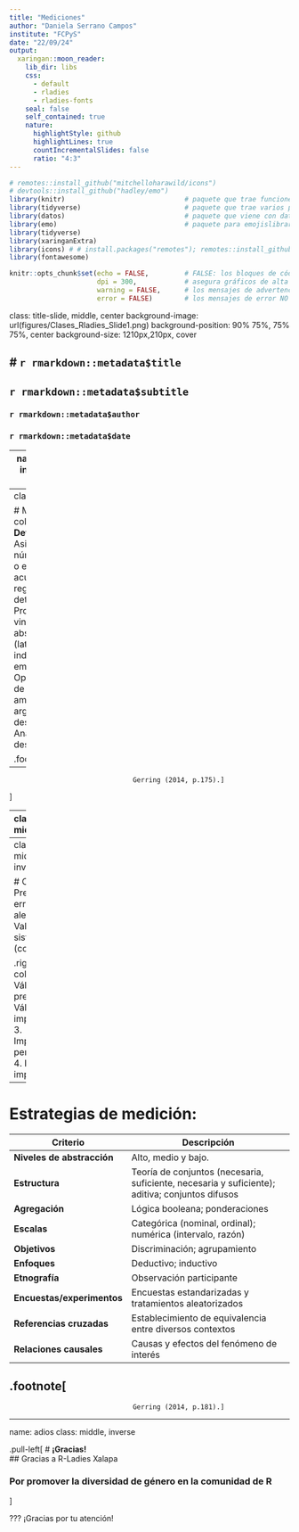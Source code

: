 ```yaml
---
title: "Mediciones"
author: "Daniela Serrano Campos"
institute: "FCPyS"
date: "22/09/24"
output:
  xaringan::moon_reader:
    lib_dir: libs
    css: 
      - default
      - rladies
      - rladies-fonts
    seal: false
    self_contained: true
    nature:
      highlightStyle: github
      highlightLines: true
      countIncrementalSlides: false
      ratio: "4:3"
---
```


```r
# remotes::install_github("mitchelloharawild/icons")
# devtools::install_github("hadley/emo")
library(knitr)                              # paquete que trae funciones utiles para R Markdown
library(tidyverse)                          # paquete que trae varios paquetes comunes en el tidyverse
library(datos)                              # paquete que viene con datos populares traducidos al español :)
library(emo)                                # paquete para emojislibrary(knitr)
library(tidyverse)
library(xaringanExtra)
library(icons) # # install.packages("remotes"); remotes::install_github("mitchelloharawild/icons")
library(fontawesome)

knitr::opts_chunk$set(echo = FALSE,         # FALSE: los bloques de código NO se muestran
                      dpi = 300,            # asegura gráficos de alta resolución
                      warning = FALSE,      # los mensajes de advertencia NO se muestran
                      error = FALSE)        # los mensajes de error NO se muestran
```

class: title-slide, middle, center
background-image: url(figures/Clases_Rladies_Slide1.png) 
background-position: 90% 75%, 75% 75%, center
background-size: 1210px,210px, cover

# `r rmarkdown::metadata$title`
----
## **`r rmarkdown::metadata$subtitle`**
### `r rmarkdown::metadata$author`
### `r rmarkdown::metadata$date`

---
name: hola
class: inverse, middle, center


# ¿Cómo medimos la realidad?  

## Gerring (2014)


???
Se presenta un resumen del capítulo 7  de Gerring (2014).

---
class: middle


# Medición
.right-column[
**Definición**  
1. Asignación de números a objetos o eventos de acuerdo con unas reglas determinadas.  
2. Proceso de vincular conceptos abstractos (latentes) con indicadores empíricos.   
3. Operacionalización de los conceptos y amplios argumentos descriptivos.  
4. Análisis de la descripción.


.footnote[
----
                                   Gerring (2014, p.175).]                                                                        
]

---
class: middle


# ¿Qué desafía la medición en ciencias sociales? 

DESAFÍO HERMENÉUTICO
.right-column[
La ciencia social como estudio de la acción humana, un comportamiento que es decisional, imbuida en significados y motivaciones definidas por las personas. 

Las personas tienen fuertes incentivos para representarse a sí mismas erróneamente 
Tienen comprensiones diferentes de sus acciones. 

Entonces, ¿La comprensión de los actores es crucial para medir?
]
---
class: middle, inverse


# Criterios
1. Precisión: error aleatorio
2. Validez: error sistemático, (conceptual).

.right-column[
1. Válidos y precisos
2. Válidos, pero imprecisos
3. Imprecisos, pero válidos
4. Inválidos e imprecisos
]
---
#  Estrategias de medición:

| **Criterio**               | **Descripción**                                                                                     |
|----------------------------|-----------------------------------------------------------------------------------------------------|
| **Niveles de abstracción**  | Alto, medio y bajo.                                                                                 |
| **Estructura**              | Teoría de conjuntos (necesaria, suficiente, necesaria y suficiente); aditiva; conjuntos difusos     |
| **Agregación**              | Lógica booleana; ponderaciones                                                                      |
| **Escalas**                 | Categórica (nominal, ordinal); numérica (intervalo, razón)                                          |
| **Objetivos**               | Discriminación; agrupamiento                                                                        |
| **Enfoques**                | Deductivo; inductivo                                                                                |
| **Etnografía**              | Observación participante                                                                            |
| **Encuestas/experimentos**  | Encuestas estandarizadas y tratamientos aleatorizados                                               |
| **Referencias cruzadas**    | Establecimiento de equivalencia entre diversos contextos                                            |
| **Relaciones causales**     | Causas y efectos del fenómeno de interés                                                            |

.footnote[
----
                                   Gerring (2014, p.181).]                                                                        

---
name: adios
class: middle, inverse

.pull-left[
# **¡Gracias!**
<br/>
## Gracias a R-Ladies Xalapa  

### Por promover la diversidad de género en la comunidad de R

]



???
¡Gracias por tu atención! 


